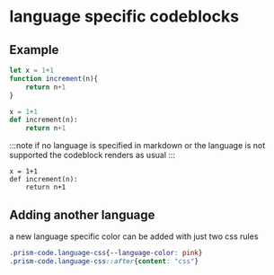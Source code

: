 # language specific codeblocks

## Example

```javascript
let x = 1+1
function increment(n){
    return n+1
}
```

```python
x = 1+1
def increment(n):
    return n+1
```

:::note 
if no language is specified in markdown or the language is not supported the codeblock renders as usual
:::
```
x = 1+1
def increment(n):
    return n+1
```

## Adding another language 
a new language specific color can be added with just two css rules
```css
.prism-code.language-css{--language-color: pink}
.prism-code.language-css::after{content: "css"}
```



